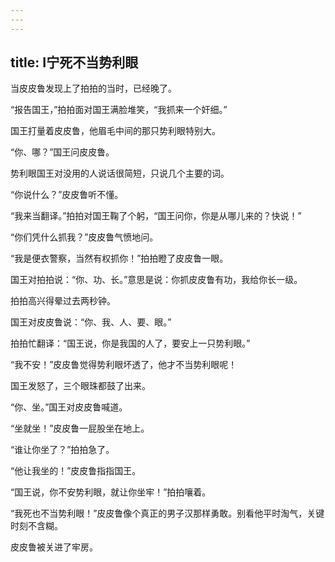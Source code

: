 ```yaml
---
---
---
```

title: I宁死不当势利眼
---



当皮皮鲁发现上了拍拍的当时，已经晚了。

“报告国王，”拍拍面对国王满脸堆笑，“我抓来一个奸细。”

国王打量着皮皮鲁，他眉毛中间的那只势利眼特别大。

“你、哪？”国王问皮皮鲁。

势利眼国王对没用的人说话很简短，只说几个主要的词。

“你说什么？”皮皮鲁听不懂。

“我来当翻译。”拍拍对国王鞠了个躬，“国王问你，你是从哪儿来的？快说！”

“你们凭什么抓我？”皮皮鲁气愤地问。

“我是便衣警察，当然有权抓你！”拍拍瞪了皮皮鲁一眼。

国王对拍拍说：“你、功、长。”意思是说：你抓皮皮鲁有功，我给你长一级。

拍拍高兴得晕过去两秒钟。

国王对皮皮鲁说：“你、我、人、要、眼。”

拍拍忙翻译：“国王说，你是我国的人了，要安上一只势利眼。”

“我不安！”皮皮鲁觉得势利眼坏透了，他才不当势利眼呢！

国王发怒了，三个眼珠都鼓了出来。

“你、坐。”国王对皮皮鲁喊道。

“坐就坐！”皮皮鲁一屁股坐在地上。

“谁让你坐了？”拍拍急了。

“他让我坐的！”皮皮鲁指指国王。

“国王说，你不安势利眼，就让你坐牢！”拍拍嚷着。

“我死也不当势利眼！”皮皮鲁像个真正的男子汉那样勇敢。别看他平时淘气，关键时刻不含糊。

皮皮鲁被关进了牢房。